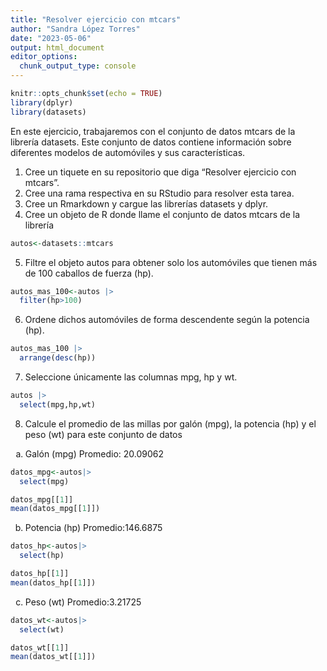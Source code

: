 ```yaml
---
title: "Resolver ejercicio con mtcars"
author: "Sandra López Torres"
date: "2023-05-06"
output: html_document
editor_options: 
  chunk_output_type: console
---
```


```r
knitr::opts_chunk$set(echo = TRUE)
library(dplyr)
library(datasets)
```

En este ejercicio, trabajaremos con el conjunto de datos mtcars de la librería datasets. Este conjunto de datos contiene información sobre diferentes modelos de automóviles y sus características. 

1. Cree un tiquete en su repositorio que diga “Resolver ejercicio con mtcars”. 
2. Cree una rama respectiva en su RStudio para resolver esta tarea. 
3. Cree un Rmarkdown y cargue las librerías datasets y dplyr. 
4. Cree un objeto de R donde llame el conjunto de datos mtcars de la librería 


```r
autos<-datasets::mtcars
```


5. Filtre el objeto autos para obtener solo los automóviles que tienen más de 100 caballos de fuerza (hp).

```r
autos_mas_100<-autos |> 
  filter(hp>100)
```


6. Ordene dichos automóviles de forma descendente según la potencia (hp).

```r
autos_mas_100 |> 
  arrange(desc(hp))
```

7. Seleccione únicamente las columnas mpg, hp y wt. 

```r
autos |> 
  select(mpg,hp,wt)
```


8. Calcule el promedio de las millas por galón (mpg), la potencia (hp) y el peso (wt) para este conjunto de datos

a. Galón (mpg)
Promedio: 20.09062
```r
datos_mpg<-autos|> 
  select(mpg)
```

```r
datos_mpg[[1]]
mean(datos_mpg[[1]])
```

b. Potencia (hp)
Promedio:146.6875
```r
datos_hp<-autos|> 
  select(hp)
```

```r
datos_hp[[1]]
mean(datos_hp[[1]])
```


c. Peso (wt) 
Promedio:3.21725
```r
datos_wt<-autos|> 
  select(wt)
```

```r
datos_wt[[1]]
mean(datos_wt[[1]])
```








